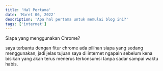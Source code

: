 ```yaml
---
title: 'Hal Pertama'
date: 'Maret 06, 2022'
description: 'Apa hal pertama untuk memulai blog ini?'
tags: ['internet']
---
```


Siapa yang menggunakan Chrome?

saya terbantu dengan fitur chrome
ada pilihan siapa yang sedang menggunakan, jadi jelas tujuan saya di internet ngapain sebelum kena bisikan yang akan terus menerus terkonsumsi tanpa sadar sampai waktu habis.
